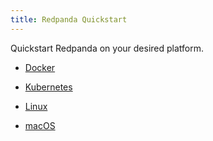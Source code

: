 ```yaml
---
title: Redpanda Quickstart
---
```


<head>
    <meta name="title" content="Redpanda Quickstart | Redpanda Docs"/>
    <meta name="description" content="Redpanda Quickstart."/>
</head>

Quickstart Redpanda on your desired platform. 

- [Docker](../quick-start/quick-start-docker)

- [Kubernetes](../quick-start/kubernetes-qs-dev)

- [Linux](../quick-start/quick-start-linux)

- [macOS](../quick-start/quick-start-macos)